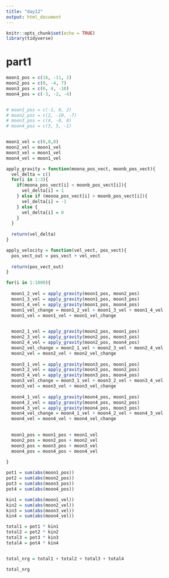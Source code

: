 ```yaml
---
title: "day12"
output: html_document
---
```


```r
knitr::opts_chunk$set(echo = TRUE)
library(tidyverse)
```


# part1

```r
moon1_pos = c(16, -11, 2)
moon2_pos = c(0, -4, 7)
moon3_pos = c(6, 4, -10)
moon4_pos = c(-3, -2, -4)


# moon1_pos = c(-1, 0, 2)
# moon2_pos = c(2, -10, -7)
# moon3_pos = c(4, -8, 8)
# moon4_pos = c(3, 5, -1)


moon1_vel = c(0,0,0)
moon2_vel = moon1_vel
moon3_vel = moon1_vel
moon4_vel = moon1_vel

```



```r
apply_gravity = function(moona_pos_vect, moonb_pos_vect){
  vel_delta = c()
  for(i in 1:3){
    if(moona_pos_vect[i] < moonb_pos_vect[i]){
      vel_delta[i] = 1
    } else if (moona_pos_vect[i] > moonb_pos_vect[i]){
      vel_delta[i] = -1
    } else {
      vel_delta[i] = 0
    }  
  }
  
  return(vel_delta)
}

apply_velocity = function(vel_vect, pos_vect){
  pos_vect_out = pos_vect + vel_vect 
  
  return(pos_vect_out)
}
```




```r

for(i in 1:1000){
  
  moon1_2_vel = apply_gravity(moon1_pos, moon2_pos)
  moon1_3_vel = apply_gravity(moon1_pos, moon3_pos)
  moon1_4_vel = apply_gravity(moon1_pos, moon4_pos)
  moon1_vel_change = moon1_2_vel + moon1_3_vel + moon1_4_vel
  moon1_vel = moon1_vel + moon1_vel_change

  
  moon2_1_vel = apply_gravity(moon2_pos, moon1_pos)
  moon2_3_vel = apply_gravity(moon2_pos, moon3_pos)
  moon2_4_vel = apply_gravity(moon2_pos, moon4_pos)
  moon2_vel_change = moon2_1_vel + moon2_3_vel + moon2_4_vel
  moon2_vel = moon2_vel + moon2_vel_change
  
  moon3_1_vel = apply_gravity(moon3_pos, moon1_pos)
  moon3_2_vel = apply_gravity(moon3_pos, moon2_pos)
  moon3_4_vel = apply_gravity(moon3_pos, moon4_pos)
  moon3_vel_change = moon3_1_vel + moon3_2_vel + moon3_4_vel
  moon3_vel = moon3_vel + moon3_vel_change
  
  moon4_1_vel = apply_gravity(moon4_pos, moon1_pos)
  moon4_2_vel = apply_gravity(moon4_pos, moon2_pos)
  moon4_3_vel = apply_gravity(moon4_pos, moon3_pos)
  moon4_vel_change = moon4_1_vel + moon4_2_vel + moon4_3_vel
  moon4_vel = moon4_vel + moon4_vel_change
  

  moon1_pos = moon1_pos + moon1_vel
  moon2_pos = moon2_pos + moon2_vel
  moon3_pos = moon3_pos + moon3_vel
  moon4_pos = moon4_pos + moon4_vel
  
}


```


```r

pot1 = sum(abs(moon1_pos))
pot2 = sum(abs(moon2_pos))
pot3 = sum(abs(moon3_pos))
pot4 = sum(abs(moon4_pos))

kin1 = sum(abs(moon1_vel))
kin2 = sum(abs(moon2_vel))
kin3 = sum(abs(moon3_vel))
kin4 = sum(abs(moon4_vel))

total1 = pot1 * kin1
total2 = pot2 * kin2
total3 = pot3 * kin3
total4 = pot4 * kin4


total_nrg = total1 + total2 + total3 + total4

total_nrg

```

